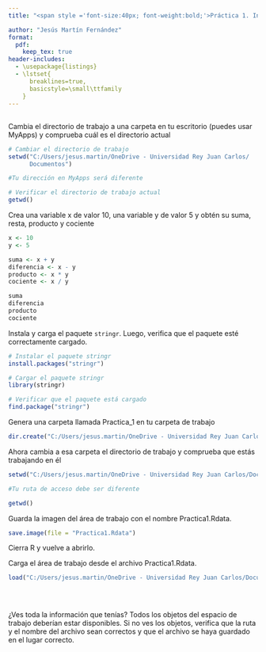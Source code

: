 ```yaml
---
title: "<span style ='font-size:40px; font-weight:bold;'>Práctica 1. Introducción a R y RStudio. Ejercicios</span>" 

author: "Jesús Martín Fernández"
format: 
  pdf:
    keep_tex: true
header-includes:
  - \usepackage{listings}
  - \lstset{
      breaklines=true,
      basicstyle=\small\ttfamily
    }
---
```


## 

Cambia el directorio de trabajo a una carpeta en tu escritorio (puedes usar MyApps) y comprueba cuál es el directorio actual

```r
# Cambiar el directorio de trabajo
setwd("C:/Users/jesus.martin/OneDrive - Universidad Rey Juan Carlos/
      Documentos")

#Tu dirección en MyApps será diferente

# Verificar el directorio de trabajo actual
getwd()
```

Crea una variable x de valor 10, una variable y de valor 5 y obtén su suma, resta, producto y cociente

```r
x <- 10
y <- 5

suma <- x + y
diferencia <- x - y
producto <- x * y
cociente <- x / y

suma 
diferencia
producto 
cociente 
```

Instala y carga el paquete `stringr`. Luego, verifica que el paquete esté correctamente cargado.

```r

# Instalar el paquete stringr 
install.packages("stringr")

# Cargar el paquete stringr
library(stringr)

# Verificar que el paquete está cargado
find.package("stringr")

```

Genera una carpeta llamada Practica_1 en tu carpeta de trabajo

```r
dir.create("C:/Users/jesus.martin/OneDrive - Universidad Rey Juan Carlos/Documentos/Practica1")

```

Ahora cambia a esa carpeta el directorio de trabajo y comprueba que estás trabajando en él

```r
setwd("C:/Users/jesus.martin/OneDrive - Universidad Rey Juan Carlos/Documentos/Practica1")

#Tu ruta de acceso debe ser diferente

getwd()
```
Guarda la imagen del área de trabajo con el nombre Practica1.Rdata.

```r
save.image(file = "Practica1.Rdata")
```

Cierra R y vuelve a abrirlo.

Carga el área de trabajo desde el archivo Practica1.Rdata.


```r
load("C:/Users/jesus.martin/OneDrive - Universidad Rey Juan Carlos/Documentos/Practica1/Practica1.Rdata")

 
 

```

¿Ves toda la información que tenías?
Todos los objetos del espacio de trabajo deberían estar disponibles. Si no ves los objetos, verifica que la ruta y el nombre del archivo sean correctos y que el archivo se haya guardado en el lugar correcto.